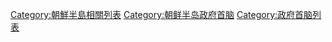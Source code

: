 [[Category:朝鮮半島相關列表|Category:朝鮮半島相關列表]]
[[Category:朝鲜半岛政府首脑|Category:朝鲜半岛政府首脑]]
[[Category:政府首脑列表|Category:政府首脑列表]]